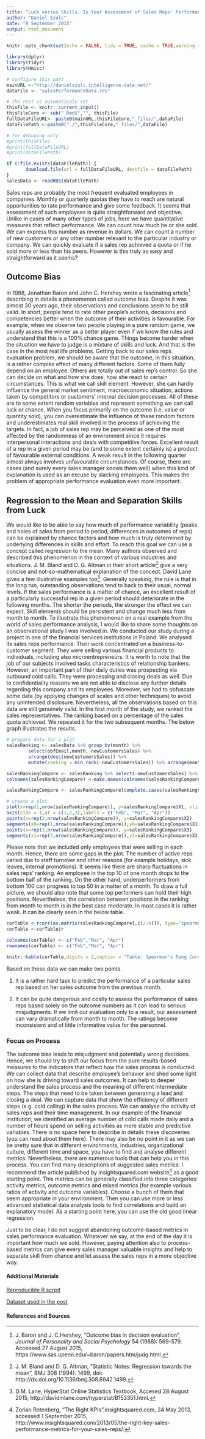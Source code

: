 ```yaml
---
title: "Luck versus Skills. Is Your Assessment of Sales Reps' Performance Truly Unbiased?"
author: "Daniel Szulc"
date: "8 September 2015"
output: html_document
---
```


```r
knitr::opts_chunk$set(echo = FALSE, tidy = TRUE, cache = TRUE,warning = FALSE, message = FALSE)
```

```r
library(dplyr)
library(tidyr)
library(Hmisc)

```

```r
# configure this part
mainURL <-"http://danielszulc.intelligence-data.net/"
dataFile <- "salesPerformanceData.rds"

# the rest is automaticaly set
thisFile <- knitr::current_input()
thisFileCore <- sub(".Rmd$","", thisFile)
fullDataFileURL<- paste0(mainURL,thisFileCore,"_files/",dataFile)
dataFilePath <-paste0("./",thisFileCore,"_files/",dataFile)

# for debuging only
#print(thisFile)
#print(fullDataFileURL)
#print(dataFilePath)
```

```r
if (!file.exists(dataFilePath)) {
       download.file(url = fullDataFileURL, destfile = dataFilePath)
}
salesData <- readRDS(dataFilePath)
```
Sales reps are probably the most frequent evaluated employees in companies. Monthly or quarterly quotas they have to reach are natural opportunities to rate performance and give some feedback. It seems that assessment of such employees is quite straightforward and objective. Unlike in cases of many other types of jobs, here we have quantitative measures that reflect performance. We can count how much he or she sold. We can express this number as revenue in dollars. We can count a number of new customers or any other number relevant to the particular industry or company. We can quickly evaluate if a sales rep achieved a quota or if he sold more or less than his peers. However is this truly as easy and straightforward as it seems?

## Outcome Bias

In 1988, Jonathan Baron and John C. Hershey wrote a fascinating article[^2] describing in details a phenomenon called outcome bias. Despite it was almost 30 years ago, their observations and conclusions seem to be still valid. In short, people tend to rate other people's actions, decisions and competencies better when the outcome of their activities is favourable. For example, when we observe two people playing in a pure random game, we usually assess the winner as a better player even if we know the rules and understand that this is a 100% chance game. Things become harder when the situation we have to judge is a mixture of skills and luck. And that is the case in the most real life problems. Getting back to our sales reps evaluation problem, we should be aware that the outcome, in this situation, is a rather complex effect of many different factors. Some of them fully depend on an employee. Others are totally out of sales rep's control. So she can decide on what and how she does, how she react to certain circumstances. This is what we call skill element. However, she can hardly influence the general market sentiment, macroeconomic situation, actions taken by competitors or customers' internal decision processes. All of these are to some extent random variables and represent something we can call luck or chance. When you focus primarily on the outcome (i.e. value or quantity sold), you can overestimate the influence of these random factors and underestimates real skill involved in the process of achieving the targets. In fact, a job of sales rep may be perceived as one of the most affected by the randomness of an environment since it requires interpersonal interactions and deals with competitive forces. Excellent result of a rep in a given period may be (and to some extent certainly is) a product of favourable external conditions. A weak result in the following quarter almost always involves unfavourable circumstances. Of course, there are cases (and surely every sales manager knows them well) when this kind of explanation is used as an excuse by slacking employees. This makes the problem of appropriate performance evaluation even more important.

## Regression to the Mean and Separation Skills from Luck

We would like to be able to say how much of performance variability (peaks and holes of sales from period to period, differences in outcomes of reps) can be explained by chance factors and how much is truly determined by underlying differences in skills and effort. To reach this goal we can use a concept called regression to the mean. Many authors observed and described this phenomenon in the context of various industries and situations. 
J. M. Bland and D. G. Altman in their short article[^3] give a very concise and not-so-mathematical explanation of the concept. David Lane gives a few illustrative examples too[^1]. Generally speaking, the rule is that in the long run, outstanding observations tend to back to their usual, normal levels. If the sales performance is a matter of chance, an excellent result of a particularly successful rep in a given period should deteriorate in the following months. The shorter the periods, the stronger the effect we can expect. Skill elements should be persistent and change much less from month to month. To illustrate this phenomenon on a real example from the world of sales performance analysis, I would like to share some thoughts on an observational study I was involved in. We conducted our study during a project in one of the financial services institutions in Poland. We analysed its sales reps performance. Their work concentrated on a business-to-customer segment. They were selling various financial products to individuals, including also microentrepreneurs. It is worth to note that the job of our subjects involved tasks characteristics of relationship bankers. However, an important part of their daily duties was prospecting via outbound cold calls. They were processing and closing deals as well. Due to confidentiality reasons we are not able to disclose any further details regarding this company and its employees. Moreover, we had to obfuscate some data (by applying changes of scales and other techniques) to avoid any unintended disclosure. Nevertheless, all the observations based on this data are still genuinely valid. In the first month of the study, we ranked the sales representatives. The ranking based on a percentage of the sales quota achieved. We repeated it for the two subsequent months. The below graph illustrates the results.

```r
# prepare data for a plot
salesRanking <- salesData %>% group_by(month) %>% 
        select(obfEmail,month, newCustomersSales) %>% 
        arrange(desc(newCustomersSales)) %>%
        mutate(ranking = min_rank(-newCustomersSales)) %>% arrange(month, ranking)

salesRankingCompare <- salesRanking %>% select(-newCustomersSales) %>% spread(key = month, value = ranking)
colnames(salesRankingCompare) <-make.names(colnames(salesRankingCompare)) 

salesRankingCompare <- salesRankingCompare[complete.cases(salesRankingCompare),]

# create a plot
plot(x=rep(1,nrow(salesRankingCompare)), y=salesRankingCompare$X1, xlim=c(1,3), ylim=rev(c(1,160)),xaxt="n", main = "Changes in monthly sales ranking", ylab="Position in sales ranking",xlab="")
axis(side = 1,at = c(1,2,3),labels = c("Feb", "Mar", "Apr"))
points(x=rep(2,nrow(salesRankingCompare)), y=salesRankingCompare$X2)
segments(x0=rep(1,nrow(salesRankingCompare)),y0=salesRankingCompare$X1,x1=rep(2,nrow(salesRankingCompare)), y1=salesRankingCompare$X2, lty=3)
points(x=rep(3,nrow(salesRankingCompare)), y=salesRankingCompare$X3)
segments(x1=rep(3,nrow(salesRankingCompare)),y1=salesRankingCompare$X3,x0=rep(2,nrow(salesRankingCompare)), y0=salesRankingCompare$X2, lty=3)
```

Please note that we included only employees that were selling in each month. Hence, there are some gaps in the plot. The number of active reps varied due to staff turnover and other reasons (for example holidays, sick leaves, internal promotions). It seems like there are sharp fluctuations in sales reps' ranking. An employee in the top 10 of one month drops to the bottom half of the ranking. On the other hand, underperformers from bottom 100 can progress to top 50 in a matter of a month. To draw a full picture, we should also note that some top performers can hold their high positions. Nevertheless, the correlation between positions in the ranking from month to month is in the best case moderate. In most cases it is rather weak. It can be clearly seen in the below table.

```r
corTable <-rcorr(as.matrix(salesRankingCompare[,c(2:4)]), type="spearman")
corTable <-corTable$r

colnames(corTable) <- c("Feb","Mar", "Apr")
rownames(corTable) <- c("Feb","Mar", "Apr")
```

```r
knitr::kable(corTable,digits = 2,caption = "Table: Spearman's Rang Correlation Coefficients for Sales Rankings",)
```

Based on these data we can make two points.

1. It is a rather hard task to predict the performance of a particular sales rep based on her sales outcome from the previous month.  

2. It can be quite dangerous and costly to assess the performance of sales reps based solely on the outcome numbers as it can lead to serious misjudgments. If we limit our evaluation only to a result, our assessment can vary dramatically from month to month. The ratings become inconsistent and of little informative value for the personnel.

### Focus on Process

The outcome bias leads to misjudgment and potentially wrong decisions. Hence, we should try to shift our focus from the pure results-based measures to the indicators that reflect how the sales process is conducted. We can collect data that describe employee's behavior and shed some light on how she is driving toward sales outcomes. It can help to deeper understand the sales process and the meaning of different intermediate steps. The steps that need to be taken between generating a lead and closing a deal. We can capture data that show the efficiency of different steps (e.g. cold calling) in the sales process. We can analyse the activity of sales reps and their time management. In our example of the financial institution, we identified an average number of cold calls made daily and a number of hours spend on selling activities as more stable and predictive variables. There is no space here to describe in details these discoveries (you can read about them here). There may also be no point in it as we can be pretty sure that in different environments, industries, organizational culture, different time and space, you have to find and analyse different metrics. Nevertheless, there are numerous tools that can help you in this process. You can find many descriptions of suggested sales metrics. I recommend the article published by insightsquared.com website[^is] as a good starting point. This metrics can be generally classified into three categories: activity metrics, outcome metrics and mixed metrics (for example various ratios of activity and outcome variables). Choose a bunch of them that seem appropriate in your environment. Then you can use more or less advanced statistical data analysis tools to find correlations and build an explanatory model. As a starting point here, you can use the old good linear regression.  

Just to be clear, I do not suggest abandoning outcome-based metrics in sales performance evaluation. Whatever we say, at the end of the day it is important how much we sold. However, paying attention also to process-based metrics can give every sales manager valuable insights and help to separate skill from chance and let assess the sales reps in a more objective way.

#### Additional Materials
[Reproducible R scrpit](2015-09-08-Luck-versus-Skills-Is-Your-Assessment-of-Sales-Reps-Performance-Truly-Unbiased.Rmd) 

[Dataset used in the post](http://danielszulc.intelligence-data.net/2015-09-08-Luck-versus-Skills-Is-Your-Assessment-of-Sales-Reps-Performance-Truly-Unbiased_files/salesPerformanceData.rds) 

  

#### References and Sources

[^1]: D.M. Lane, HyperStat Online Statistics Textbook, Accesed 28 August 2015, http://davidmlane.com/hyperstat/B153351.html.

[^2]: J. Baron and J. C.Hershey, "Outcome bias in decision evaluation",  *Journal of Personality and Social Psychology* 54 (1988): 569-579. Accessed 27 August 2015, https://www.sas.upenn.edu/~baron/papers.htm/judg.html.

[^3]: J. M. Bland and D. G. Altman, "Statistic Notes: Regression towards the mean", BMJ 308 (1994): 1499, doi: http://dx.doi.org/10.1136/bmj.308.6942.1499.
[^is]: Zorian Rotenberg, "The Right KPIs",insightsquared.com, 24 May 2013, accessed 1 September 2015, http://www.insightsquared.com/2013/05/the-right-key-sales-performance-metrics-for-your-sales-reps/.   
